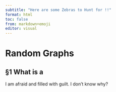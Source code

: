 ```yaml
---
subtitle: "Here are some Zebras to Hunt for !!"
format: html
toc: false
from: markdown+emoji
editor: visual
---
```



# Random Graphs {.unnumbered}

## §1 What is a 


I am afraid and filled with guilt. I don't know why?



